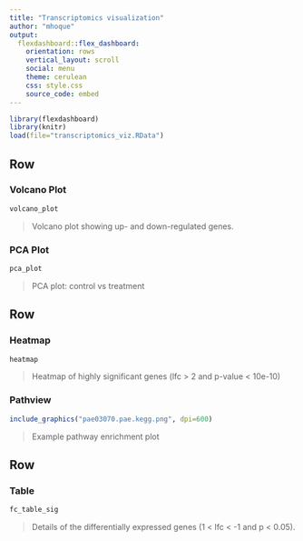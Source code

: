 ```yaml
---
title: "Transcriptomics visualization"
author: "mhoque"
output: 
  flexdashboard::flex_dashboard:
    orientation: rows
    vertical_layout: scroll
    social: menu
    theme: cerulean
    css: style.css
    source_code: embed
---
```


```r
library(flexdashboard)
library(knitr)
load(file="transcriptomics_viz.RData")

```

Row  
-----------------------------------------------------------------------

### Volcano Plot

```r
volcano_plot

```

>Volcano plot showing up- and down-regulated genes.

### PCA Plot

```r
pca_plot

```

>PCA plot: control vs treatment

Row
-----------------------------------------------------------------------

### Heatmap 

```r

heatmap

```

>Heatmap of highly significant genes (lfc > 2 and p-value < 10e-10)


### Pathview

```r
include_graphics("pae03070.pae.kegg.png", dpi=600)

```

> Example pathway enrichment plot

Row {data-width=1000}
-------------------------------------

### Table 

```r
fc_table_sig

```

>Details of the differentially expressed genes (1 < lfc < -1 and p < 0.05).

